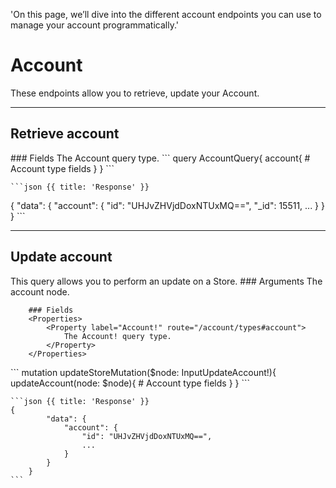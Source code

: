   'On this page, we’ll dive into the different account endpoints you can use to manage your account programmatically.'

# Account

These endpoints allow you to retrieve, update your Account.

---

## Retrieve account

<Row>
  <Col>
		### Fields 
		<Properties>	
			<Property label="Account!" route="/account/types#account">
				The Account query type.
			</Property>
		</Properties>

  </Col>
  <Col sticky>
    <CodeGroup title="Request" tag="POST" label="https://api.lightfunnels.com/v2">
    ```
		query AccountQuery{
			account{
				# Account type fields
			}
		}
    ```
    </CodeGroup>

    ```json {{ title: 'Response' }}
   {
			"data": {
				"account": {
					"id": "UHJvZHVjdDoxNTUxMQ==",
					"_id": 15511,
					...
				}
			}
		}
    ```
  </Col>
</Row>

---

## Update account

<Row>
  <Col>
    This query allows you to perform an update on a Store.
		### Arguments 
		<Properties> 
			<Property name="node" label="InputUpdateAccount!" route="/account/types#input-update-account">
				The account node.
			</Property>
		</Properties>

		### Fields 
		<Properties>	
			<Property label="Account!" route="/account/types#account">
				The Account! query type.
			</Property>
		</Properties>
  </Col>
  <Col sticky>
    <CodeGroup title="Request" tag="Post" label="https://api.lightfunnels.com/v2">
    ```
    mutation updateStoreMutation($node: InputUpdateAccount!){
			updateAccount(node: $node){
				# Account type fields
			}
		}
    ```
    </CodeGroup>

    ```json {{ title: 'Response' }}
    {
			"data": {
				"account": {
					"id": "UHJvZHVjdDoxNTUxMQ==",
					...
				}
			}
		}
    ```
  </Col>
</Row>



